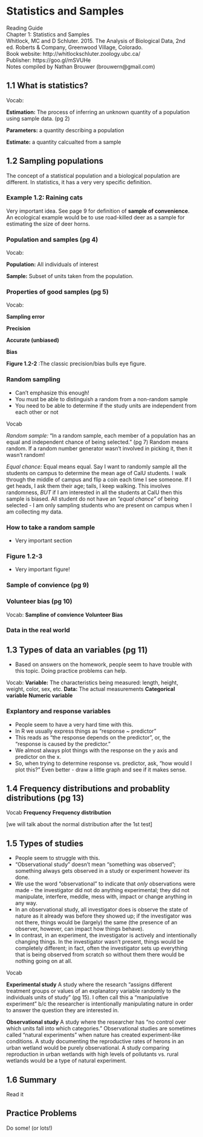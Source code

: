 # Statistics and Samples

| Reading Guide
| Chapter 1: Statistics and Samples
| Whitlock, MC and D Schluter.  2015.  The Analysis of Biological Data, 2nd ed.  Roberts & Company, Greenwood Village, Colorado.  
| Book website: http://whitlockschluter.zoology.ubc.ca/
| Publisher: https://goo.gl/mSVUHe
| Notes compiled by Nathan Brouwer (brouwern@gmail.com)


## 1.1 What is statistics?

Vocab:

**Estimation:** The process of inferring an unknown quantity of a population using sample data. (pg 2)

**Parameters:** a quantity describing a population

**Estimate:** a quantity calcualted from a sample

## 1.2 Sampling populations

The concept of a statistical population and a biological population are different.  In statistics, it has a very very specific definition.

### Example 1.2: Raining cats

Very important idea.  See page 9 for definition of **sample of convenience**.  An ecological example would be to use road-killed deer as a sample for estimating the size of deer horns.

### Population and samples (pg 4)

Vocab:

**Population:** All individuals of interest

**Sample:** Subset of units taken from the population.

### Properties of good samples (pg 5)

Vocab:

**Sampling error**

**Precision**

**Accurate (unbiased)**

**Bias**

**Figure 1.2-2** :The classic precision/bias bulls eye figure.

### Random sampling

* Can't emphasize this enough!
* You must be able to distinguish a random from a non-random sample 
* You need to be able to determine if the study units are independent from each other or not

Vocab

*Random sample:*  "In a random sample, each member of a population has an equal and independent chance of being selected." (pg 7) Random means random.  If a random number generator wasn't involved in picking it, then it wasn't random!

*Equal chance:* Equal means equal.  Say I want to randomly sample all the students on campus to determine the mean age of CalU students.  I walk through the middle of campus and flip a coin each time I see someone.  If I get heads, I ask them their age; tails, I keep walking.  This involves randomness, *BUT* if I am interested in all the students at CalU then this sample is biased.  All student do not have an *"equal chance"* of being selected - I am only sampling students who are present on campus when I am collecting my data.

### How to take a random sample

* Very important section

### Figure 1.2-3

* Very important figure!

### Sample of convience (pg 9)
### Volunteer bias (pg 10)

Vocab:
**Sampline of convience**
**Volunteer Bias**

### Data in the real world

## 1.3 Types of data an variables (pg 11)

* Based on answers on the homework, people seem to have trouble with this topic.  Doing practice problems can help.

Vocab:
**Variable:**  The characteristics being measured: length, height, weight, color, sex, etc.
**Data:** The actual measurements
**Categorical variable**
**Numeric variable**

### Explantory and response variables

* People seem to have a very hard time with this. 
* In R we usually express things as "response ~ predictor"
* This reads as "the response depends on the predictor", or, the "response is caused by the predictor."
* We almost always plot things with the response on the y axis and predictor on the x.
* So, when trying to determine response vs. predictor, ask, "how would I plot this?"  Even better - draw a little graph and see if it makes sense.


## 1.4 Frequency distributions and probablity distributions (pg 13)

Vocab
**Frequency**
**Frequency distribution**

[we will talk about the normal distribution after the 1st test]

## 1.5 Types of studies

* People seem to struggle with this.
* "Observational study" doesn't mean "something was observed"; something always gets observed in a study or experiment however its done.  
* We use the word "observational" to indicate that *only* observations were made - the investigator did not do anything experimental; they did not manipulate, interfere, meddle, mess with, impact or change anything in any way.   
* In an observational study, all investigator does is observe the state of nature as it already was before they showed up; if the investigator was not there, things would be (largely) the same (the presence of an observer, however, can impact how things behave).
* In contrast, in an experiment, the investigator is actively and intentionally changing things.  In the investigator wasn't present, things would be completely different; in fact, often the investigator sets up everything that is being observed from scratch so without them there would be nothing going on at all.

Vocab

**Experimental study**  A study where the research "assigns different treatment groups or values of an explanatory variable randomly to the individuals units of study" (pg 15).  I often call this a "manipulative experiment" b/c the researcher is intentionally manipulating nature in order to answer the question they are interested in.

**Observational study** A study where the researcher has "no control over which units fall into which categories."  Observational studies are sometimes called "natural experiments" when nature has created experiment-like conditions.  A study documenting the reproductive rates of herons in an urban wetland would be purely observational.  A study comparing reproduction in urban wetlands with high levels of pollutants vs. rural wetlands would be a type of natural experiment.

## 1.6 Summary

Read it 

## Practice Problems

Do some! (or lots!)

